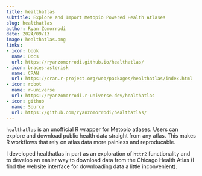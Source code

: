 ```yaml
---
title: healthatlas
subtitle: Explore and Import Metopio Powered Health Atlases
slug: healthatlas
author: Ryan Zomorrodi
date: 2024/09/13
image: healthatlas.png
links:
- icon: book
  name: Docs
  url: https://ryanzomorrodi.github.io/healthatlas/
- icon: braces-asterisk 
  name: CRAN
  url: https://cran.r-project.org/web/packages/healthatlas/index.html
- icon: robot 
  name: r-universe
  url: https://ryanzomorrodi.r-universe.dev/healthatlas
- icon: github 
  name: Source
  url: https://github.com/ryanzomorrodi/healthatlas/
---
```


`healthatlas` is an unofficial R wrapper for Metopio atlases. Users can explore 
and download public health data straight from any atlas. This makes R workflows
that rely on atlas data more painless and reproducable.

I developed healthatlas in part as an exploration of `httr2` functionality and
to develop an easier way to download data from the Chicago Health Atlas (I find
the website interface for downloading data a little inconvenient). 